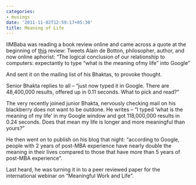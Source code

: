 ```yaml
---
categories:
- musings
date: '2011-11-02T12:59:17+05:30'
title: Meaning of Life
---
```


IIMBaba was reading a book review online and came across a quote at the beginning of [this](http://www.nybooks.com/articles/archives/2011/aug/18/how-google-dominates-us/?pagination=false)  review: Tweets Alain de Botton, philosopher, author, and now online aphorist: “The logical conclusion of our relationship to computers: expectantly to type “what is the meaning ofmy life” into Google”

 And sent it on the mailing list of his Bhaktas, to provoke thought.

   Senior Bhakta replies to all  – “just now typed it in Google. There are 48,400,000 results, offered up in 0\.11 seconds. What to pick and read?”

   The very recently joined junior Bhakta, nervously checking mail on his blackberry does not want to be outdone. He writes – “I typed ‘what is the meaning of my life’ in my Google window and got 118,000,000 results in 0\.24 seconds. Does that mean my life is longer and more meaningful than yours?”

   He then went on to publish on his blog that night: “according to Google, people with 2 years of post\-MBA experience have nearly double the meaning in their lives compared to those that have more than 5 years of post\-MBA experience”.

   Last heard, he was turning it in to a peer reviewed paper for the international webinar on “Meaningful Work and Life”.

<!--
post-409
https://venugvgk.wordpress.com/2011/11/02/meaning-of-life/
-->
